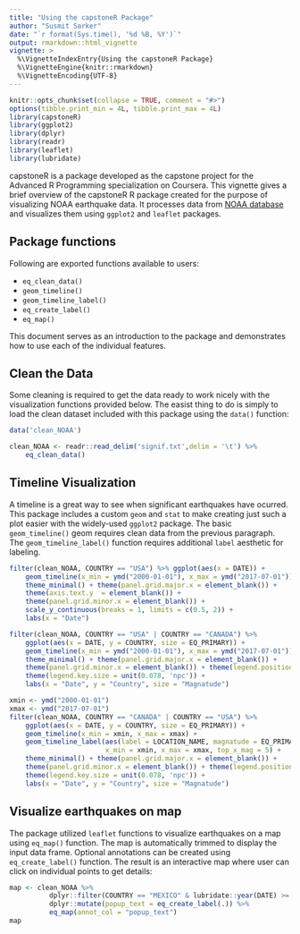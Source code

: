 ```yaml
---
title: "Using the capstoneR Package"
author: "Susmit Sarker"
date: "`r format(Sys.time(), '%d %B, %Y')`"
output: rmarkdown::html_vignette
vignette: >
  %\VignetteIndexEntry{Using the capstoneR Package}
  %\VignetteEngine{knitr::rmarkdown}
  %\VignetteEncoding{UTF-8}
---
```


```r
knitr::opts_chunk$set(collapse = TRUE, comment = "#>")
options(tibble.print_min = 4L, tibble.print_max = 4L)
library(capstoneR)
library(ggplot2)
library(dplyr)
library(readr)
library(leaflet)
library(lubridate)
```  

capstoneR is a package developed as the capstone project for the Advanced  R Programming specialization on Coursera. This vignette gives a brief overview of the capstoneR R package created for the purpose of visualizing NOAA earthquake data. It processes data from [NOAA database](https://www.ngdc.noaa.gov/nndc/struts/form?t=101650&s=1&d=1) and visualizes them using `ggplot2` and `leaflet` packages. 

## Package functions
Following are exported functions available to users:

- `eq_clean_data()`
- `geom_timeline()`
- `geom_timeline_label()`
- `eq_create_label()`
- `eq_map()`
  
This document serves as an introduction to the package and demonstrates how to use each of the individual features.

## Clean the Data  

Some cleaning is required to get the data ready to work nicely with the visualization functions provided below.  The easist thing to do is simply to load the clean dataset 
included with this package using the `data()` function:  

```r
data('clean_NOAA')
```  

```r
clean_NOAA <- readr::read_delim('signif.txt',delim = '\t') %>%
    eq_clean_data()
```  
## Timeline Visualization  

A timeline is a great way to see when significant earthquakes have ocurred.  This package includes a custom `geom` and `stat` to make creating just such a plot easier with the widely-used `ggplot2` package. The basic `geom_timeline()` geom requires clean data from the previous paragraph. The `geom_timeline_label()` function requires additional `label` aesthetic for labeling. 

```r
filter(clean_NOAA, COUNTRY == "USA") %>% ggplot(aes(x = DATE)) + 
    geom_timeline(x_min = ymd("2000-01-01"), x_max = ymd("2017-07-01")) +
    theme_minimal() + theme(panel.grid.major.x = element_blank()) +
    theme(axis.text.y  = element_blank()) +
    theme(panel.grid.minor.x = element_blank()) +
    scale_y_continuous(breaks = 1, limits = c(0.5, 2)) +
    labs(x = "Date")

```

```r
filter(clean_NOAA, COUNTRY == "USA" | COUNTRY == "CANADA") %>% 
    ggplot(aes(x = DATE, y = COUNTRY, size = EQ_PRIMARY)) + 
    geom_timeline(x_min = ymd("2000-01-01"), x_max = ymd("2017-07-01")) +
    theme_minimal() + theme(panel.grid.major.x = element_blank()) +
    theme(panel.grid.minor.x = element_blank()) + theme(legend.position = "bottom") +
    theme(legend.key.size = unit(0.078, 'npc')) +
    labs(x = "Date", y = "Country", size = "Magnatude")
```

```r
xmin <- ymd("2000-01-01")
xmax <- ymd("2017-07-01")
filter(clean_NOAA, COUNTRY == "CANADA" | COUNTRY == "USA") %>% 
    ggplot(aes(x = DATE, y = COUNTRY, size = EQ_PRIMARY)) + 
    geom_timeline(x_min = xmin, x_max = xmax) +
    geom_timeline_label(aes(label = LOCATION_NAME, magnatude = EQ_PRIMARY),
                        x_min = xmin, x_max = xmax, top_x_mag = 5) +
    theme_minimal() + theme(panel.grid.major.x = element_blank()) +
    theme(panel.grid.minor.x = element_blank()) + theme(legend.position = "bottom") +
    theme(legend.key.size = unit(0.078, 'npc')) +
    labs(x = "Date", y = "Country", size = "Magnatude")
```  

## Visualize earthquakes on map

The package utilized `leaflet` functions to visualize earthquakes on a map using `eq_map()` function. The map is automatically trimmed to display the input data frame. Optional annotations can be created using `eq_create_label()` function. The result is an interactive map where user can click on individual points to get details:  

```r
map <- clean_NOAA %>%           
		  dplyr::filter(COUNTRY == "MEXICO" & lubridate::year(DATE) >= 2000) %>%
          dplyr::mutate(popup_text = eq_create_label(.)) %>%
          eq_map(annot_col = "popup_text")
map		  
```  
